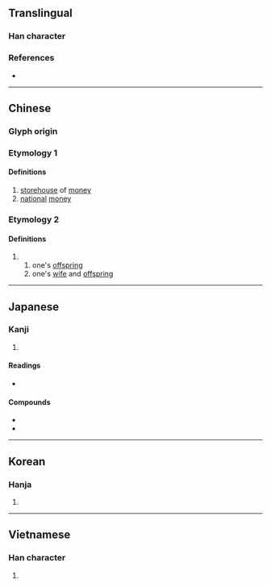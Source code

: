 {{character info/new}}
==Translingual==

===Han character===
{{Han char|rn=50|rad=巾|as=05|sn=8|four=47227|canj=VELB|ids=⿱奴巾}}

===References===
* {{Han ref|kx=0329.340|dkj=08838|dj=0635.090|hdz=10735.120|uh=5E11|ud=24081|bh=A9AE|bd=43438}}

----

==Chinese==
{{zh-forms|alt=伖}}

===Glyph origin===
{{Han etym}}

===Etymology 1===
{{zh-pron
|m=tǎng
|c=tong2
|h=pfs=
|md=
|mn=thóng
|w=
|mc=2
|oc=1
|cat=
}}

====Definitions====
{{zh-hanzi}}

# [[storehouse]] of [[money]]
# [[national]] [[money]]

===Etymology 2===
{{zh-pron
|m=nú
|c=nou4
|h=pfs=
|md=
|mn=lô͘
|w=
|mc=1
|oc=2
|cat=
}}

====Definitions====
{{zh-hanzi}}

# {{zh-alt-form|孥|tr=-}}
## one's [[offspring]]
## one's [[wife]] and [[offspring]]

----

==Japanese==

===Kanji===
{{ja-kanji|grade=|rs=巾05}}

# {{defn|lang=ja|sort=巾05}}

====Readings====
* {{ja-readings|on=[[ど]] (do), [[とう]] (tō)|kun=[[かねぐら]] (kanegura)}}

====Compounds====
* {{ja-r|内帑|ないど}}
* {{ja-r|内帑金|ないどきん}}

----

==Korean==

===Hanja===
{{ko-hanja|hangeul=[[탕]], [[노]]|rv=tang, no|mr=t'ang, no}}

# {{defn|lang=ko|sort=巾05}}

----

==Vietnamese==

===Han character===
{{vi-hantu|[[nô]]|rs=巾05}}

# {{defn|lang=vi|sort=巾05}}